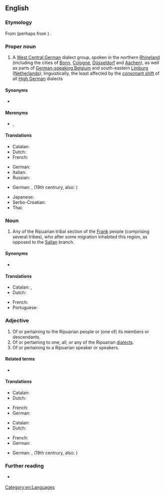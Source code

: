 ==English==
{{wikipedia|Ripuarian Franks}}

===Etymology===
From {{der|en|ML.|-}} {{m|la|Ripuarius}} (perhaps from {{der|en|la|ripa||river bank}}) {{suffix|en||an}}.

{{wikipedia|Ripuarian language}}

===Proper noun===
{{en-proper noun}}

# A [[West Central German]] dialect group, spoken in the northern [[Rhineland]] (including the cities of [[w:Bonn|Bonn]], [[w:Cologne|Cologne]], [[w:Düsseldorf|Düsseldorf]] and [[w:Aachen|Aachen]]), as well as parts of [[w:German-speaking Community of Belgium|German-speaking Belgium]] and south-eastern [[Limburg]] ([[Netherlands]]); linguistically, the least affected by the [[w:High German consonant shift|consonant shift]] of all [[High German]] dialects

====Synonyms====
* {{l|en|Ripuarian Franconian}}

====Meronyms====
* {{l|en|Kölsch}}, {{l|en|Colognian}}

====Translations====
{{trans-top|West Germanic dialect}}
* Catalan: {{t|ca|fràncic ripuari|m}}
* Dutch: {{t+|nl|Ripuarisch|n}}
* French: {{t+|fr|francique ripuaire}}
{{trans-mid}}
* German: {{t+|de|Ripuarisch|n}}
* Italian: {{t|it|ripuario|m}}
* Russian: {{t|ru|рипуа́рский язы́к|m}}
{{trans-bottom}}

{{checktrans-top}}
* German: {{t-check|de|Nordmittelfränkisch}}, (19th centrury, also: {{t+check|de|Mittelfränkisch}})
{{trans-mid}}
* Japanese: {{t-check|ja|リプアーリ語|sc=Jpan}}
* Serbo-Croatian: {{t-check|sh|Ripuarska narječja}}
* Thai: {{t-check|th|ภาษาริปัวเรียน|sc=Thai}}
{{trans-bottom}}

===Noun===
{{en-noun}}

# {{lb|en|historical}} Any of the Ripuarian tribal section of the [[Frank]] people (comprising several tribes), who after some migration inhabited this region, as opposed to the [[Salian]] branch.

====Synonyms====
* {{sense|people}} {{l|en|Ripuarian Frank}}

====Translations====
{{trans-top|member of a section of the Frankish people}}
* Catalan: {{t|ca|ripuari|m}}, {{t|ca|ripuària|f}}
* Dutch: {{t|nl|Ripuariër|m}}
{{trans-mid}}
* French: {{t|fr|Franc ripuaire}}
* Portuguese: {{t|pt|ripuário|m}}
{{trans-bottom}}

===Adjective===
{{en-adj}}

# Of or pertaining to the Ripuarian people or (one of) its members or descendants.
# Of or pertaining to one, all, or any of the Ripuarian [[dialect]]s.
# Of or pertaining to a Ripuarian speaker or speakers.

====Related terms====
* {{l|en|riparian}}

====Translations====
{{trans-top|pertaining to a/the tribal Ripuarian(s)}}
* Catalan: {{t|ca|ripuari}}
* Dutch: {{t+|nl|Ripuarisch}}
{{trans-mid}}
* French: {{t|fr|franc ripuaire}}
* German: {{t+|de|ripuarisch}}
{{trans-bottom}}

{{trans-top|pertaining to dialect}}
* Catalan: {{t|ca|ripuari}}
* Dutch: {{t+|nl|Ripuarisch}}
{{trans-mid}}
* French: {{t+|fr|francique ripuaire}}
* German: {{t+|de|ripuarisch}}
{{trans-bottom}}

{{trans-top|pertaining to Ripuarian speaker(s)}}
{{trans-mid}}
{{trans-bottom}}

{{checktrans-top}}
{{trans-mid}}
* German: {{t-check|de|nordmittelfränkisch}}, (19th centrury, also: {{t+check|de|mittelfränkisch}})
{{trans-bottom}}

===Further reading===
* {{ISO 639|ref=1|3=ksh}} {{qualifier|Kölsch dialect}}

[[Category:en:Languages]]